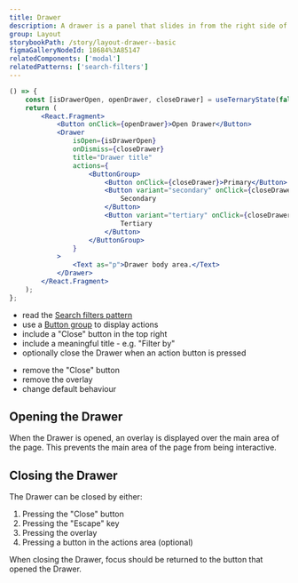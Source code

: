 ```yaml
---
title: Drawer
description: A drawer is a panel that slides in from the right side of the screen. The Drawer is overlayed on top of the main area of the page to capture the users attention while keeping the context of the current task.
group: Layout
storybookPath: /story/layout-drawer--basic
figmaGalleryNodeId: 18684%3A85147
relatedComponents: ['modal']
relatedPatterns: ['search-filters']
---
```


```jsx live
() => {
	const [isDrawerOpen, openDrawer, closeDrawer] = useTernaryState(false);
	return (
		<React.Fragment>
			<Button onClick={openDrawer}>Open Drawer</Button>
			<Drawer
				isOpen={isDrawerOpen}
				onDismiss={closeDrawer}
				title="Drawer title"
				actions={
					<ButtonGroup>
						<Button onClick={closeDrawer}>Primary</Button>
						<Button variant="secondary" onClick={closeDrawer}>
							Secondary
						</Button>
						<Button variant="tertiary" onClick={closeDrawer}>
							Tertiary
						</Button>
					</ButtonGroup>
				}
			>
				<Text as="p">Drawer body area.</Text>
			</Drawer>
		</React.Fragment>
	);
};
```

<DoHeading />

- read the [Search filters pattern](/patterns/search-filters)
- use a [Button group](/components/button#button-group) to display actions
- include a "Close" button in the top right
- include a meaningful title - e.g. "Filter by"
- optionally close the Drawer when an action button is pressed

<DontHeading />

- remove the "Close" button
- remove the overlay
- change default behaviour

## Opening the Drawer

When the Drawer is opened, an overlay is displayed over the main area of the page. This prevents the main area of the page from being interactive.

## Closing the Drawer

The Drawer can be closed by either:

1. Pressing the "Close" button
2. Pressing the "Escape" key
3. Pressing the overlay
4. Pressing a button in the actions area (optional)

When closing the Drawer, focus should be returned to the button that opened the Drawer.
